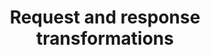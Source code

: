 ---
title: "Request and response transformations"
description: "API-scoped modifications of requests and responses."
icon: 'arrow-down-up-across-line'
---